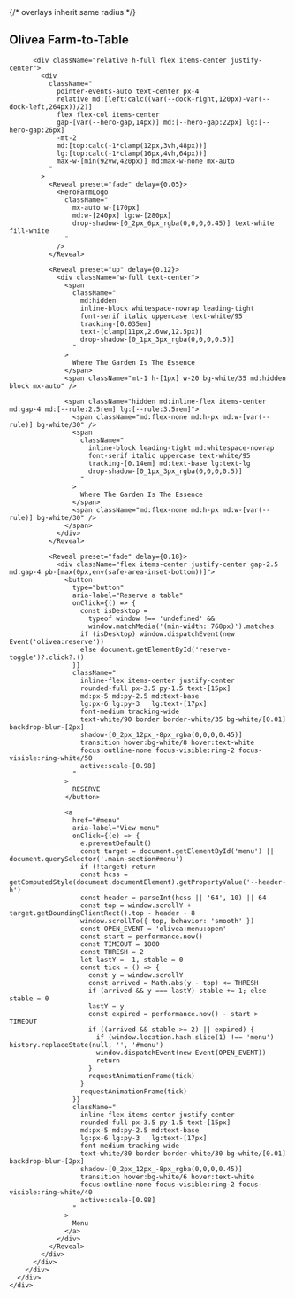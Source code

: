 
<section
  id="hero"
  className="relative w-full mx-auto md:max-w-none md:w-full -mt-2 flex items-center justify-center pb-0"
>
  <div
    className="
      relative
      md:!max-w-none md:!w-[min(1600px,calc(100vw-var(--dock-left,220px)-var(--dock-right,96px)-48px))]
      w-full
      h-[calc(100dvh-var(--header-h,64px)-var(--mobile-nav-h,84px)+24px)]
      md:h-[calc(100svh-var(--header-h,112px)-56px)]
      xl:max-h-[960px]
    "
  >
    <div className="absolute inset-0">
      <div className="relative h-full w-full hero-pill shadow-[0_20px_60px_-20px_rgba(0,0,0,0.35)] bg-transparent">
        <CardParallax
          src="/images/farm/hero.jpg"
          speed={0.30}
          hVh={{ mobile: 100, md: 100 }}
          surfaceClassName="h-full w-full"     
          className="-inset-[1px]"                           
          fit="cover"
          objectPosition="50% 40%"
          priority
        />
        {/* overlays inherit same radius */}
        <div className="absolute inset-0 pointer-events-none">
          <div className="absolute inset-0 bg-gradient-to-t from-black/55 via-black/25 to-transparent" />
          <h1 className="sr-only">Olivea Farm-to-Table</h1>

          <div className="relative h-full flex items-center justify-center">
            <div
              className="
                pointer-events-auto text-center px-4
                relative md:[left:calc((var(--dock-right,120px)-var(--dock-left,264px))/2)]
                flex flex-col items-center
                gap-[var(--hero-gap,14px)] md:[--hero-gap:22px] lg:[--hero-gap:26px]
                -mt-2
                md:[top:calc(-1*clamp(12px,3vh,48px))]
                lg:[top:calc(-1*clamp(16px,4vh,64px))]
                max-w-[min(92vw,420px)] md:max-w-none mx-auto
              "
            >
              <Reveal preset="fade" delay={0.05}>
                <HeroFarmLogo
                  className="
                    mx-auto w-[170px]
                    md:w-[240px] lg:w-[280px]
                    drop-shadow-[0_2px_6px_rgba(0,0,0,0.45)] text-white fill-white
                  "
                />
              </Reveal>

              <Reveal preset="up" delay={0.12}>
                <div className="w-full text-center">
                  <span
                    className="
                      md:hidden
                      inline-block whitespace-nowrap leading-tight
                      font-serif italic uppercase text-white/95
                      tracking-[0.035em]
                      text-[clamp(11px,2.6vw,12.5px)]
                      drop-shadow-[0_1px_3px_rgba(0,0,0,0.5)]
                    "
                  >
                    Where The Garden Is The Essence
                  </span>
                  <span className="mt-1 h-[1px] w-20 bg-white/35 md:hidden block mx-auto" />

                  <span className="hidden md:inline-flex items-center md:gap-4 md:[--rule:2.5rem] lg:[--rule:3.5rem]">
                    <span className="md:flex-none md:h-px md:w-[var(--rule)] bg-white/30" />
                    <span
                      className="
                        inline-block leading-tight md:whitespace-nowrap
                        font-serif italic uppercase text-white/95
                        tracking-[0.14em] md:text-base lg:text-lg
                        drop-shadow-[0_1px_3px_rgba(0,0,0,0.5)]
                      "
                    >
                      Where The Garden Is The Essence
                    </span>
                    <span className="md:flex-none md:h-px md:w-[var(--rule)] bg-white/30" />
                  </span>
                </div>
              </Reveal>

              <Reveal preset="fade" delay={0.18}>
                <div className="flex items-center justify-center gap-2.5 md:gap-4 pb-[max(0px,env(safe-area-inset-bottom))]">
                  <button
                    type="button"
                    aria-label="Reserve a table"
                    onClick={() => {
                      const isDesktop =
                        typeof window !== 'undefined' &&
                        window.matchMedia('(min-width: 768px)').matches
                      if (isDesktop) window.dispatchEvent(new Event('olivea:reserve'))
                      else document.getElementById('reserve-toggle')?.click?.()
                    }}
                    className="
                      inline-flex items-center justify-center
                      rounded-full px-3.5 py-1.5 text-[15px]
                      md:px-5 md:py-2.5 md:text-base
                      lg:px-6 lg:py-3   lg:text-[17px]
                      font-medium tracking-wide
                      text-white/90 border border-white/35 bg-white/[0.01] backdrop-blur-[2px]
                      shadow-[0_2px_12px_-8px_rgba(0,0,0,0.45)]
                      transition hover:bg-white/8 hover:text-white
                      focus:outline-none focus-visible:ring-2 focus-visible:ring-white/50
                      active:scale-[0.98]
                    "
                  >
                    RESERVE
                  </button>

                  <a
                    href="#menu"
                    aria-label="View menu"
                    onClick={(e) => {
                      e.preventDefault()
                      const target = document.getElementById('menu') || document.querySelector('.main-section#menu')
                      if (!target) return
                      const hcss = getComputedStyle(document.documentElement).getPropertyValue('--header-h')
                      const header = parseInt(hcss || '64', 10) || 64
                      const top = window.scrollY + target.getBoundingClientRect().top - header - 8
                      window.scrollTo({ top, behavior: 'smooth' })
                      const OPEN_EVENT = 'olivea:menu:open'
                      const start = performance.now()
                      const TIMEOUT = 1800
                      const THRESH = 2
                      let lastY = -1, stable = 0
                      const tick = () => {
                        const y = window.scrollY
                        const arrived = Math.abs(y - top) <= THRESH
                        if (arrived && y === lastY) stable += 1; else stable = 0
                        lastY = y
                        const expired = performance.now() - start > TIMEOUT
                        if ((arrived && stable >= 2) || expired) {
                          if (window.location.hash.slice(1) !== 'menu') history.replaceState(null, '', '#menu')
                          window.dispatchEvent(new Event(OPEN_EVENT))
                          return
                        }
                        requestAnimationFrame(tick)
                      }
                      requestAnimationFrame(tick)
                    }}
                    className="
                      inline-flex items-center justify-center
                      rounded-full px-3.5 py-1.5 text-[15px]
                      md:px-5 md:py-2.5 md:text-base
                      lg:px-6 lg:py-3   lg:text-[17px]
                      font-medium tracking-wide
                      text-white/80 border border-white/30 bg-white/[0.01] backdrop-blur-[2px]
                      shadow-[0_2px_12px_-8px_rgba(0,0,0,0.45)]
                      transition hover:bg-white/6 hover:text-white
                      focus:outline-none focus-visible:ring-2 focus-visible:ring-white/40
                      active:scale-[0.98]
                    "
                  >
                    Menu
                  </a>
                </div>
              </Reveal>
            </div>
          </div>
        </div>
      </div>
    </div>
  </div>
</section>
